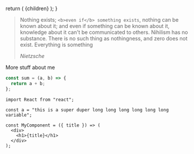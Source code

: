 
  return (
    <Layout description="About me" title="About">
      {children}
    </Layout>
  );
}

> Nothing exists; `<b>even if</b> something exists`, nothing can be known about it; and even if something can be known about it, knowledge about it can't be communicated to others. Nihilism has no substance. There is no such thing as nothingness, and zero does not exist. Everything is something
>
> <cite>Nietzsche</cite>

More stuff about me

```js
const sum = (a, b) => {
  return a + b;
};
```

```jsx{1,3-5}
import React from "react";

const a = "this is a super duper long long long long long long variable";

const MyComponent = ({ title }) => (
  <div>
    <h1>{title}</h1>
  </div>
);
```
